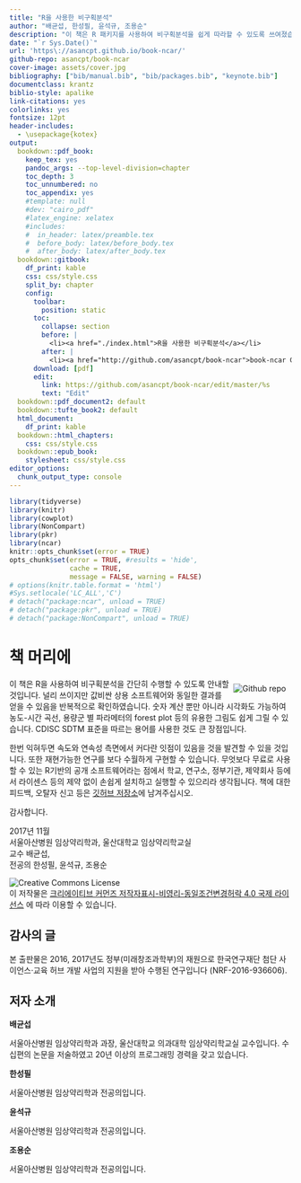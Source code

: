 ```yaml
---
title: "R을 사용한 비구획분석"
author: "배균섭, 한성필, 윤석규, 조용순"
description: "이 책은 R 패키지를 사용하여 비구획분석을 쉽게 따라할 수 있도록 쓰여졌습니다.  값비싼 상용소프트웨어와 동일한 결과를 얻으면서, 한번 익혀두면 속도와 연속성 측면에서 잇점이 많은 것을 발견할 수 있을 것입니다.  무엇보다 무료로 사용할 수 있는 R기반의 공개 소프트웨어라는 점에서 많은 연구자 혹은 기관에서 손쉽게 설치하고 실행할 수 있으리라 생각됩니다."
date: "`r Sys.Date()`"
url: 'https\://asancpt.github.io/book-ncar/'
github-repo: asancpt/book-ncar
cover-image: assets/cover.jpg
bibliography: ["bib/manual.bib", "bib/packages.bib", "keynote.bib"]
documentclass: krantz
biblio-style: apalike
link-citations: yes
colorlinks: yes
fontsize: 12pt
header-includes:
  - \usepackage{kotex}
output:
  bookdown::pdf_book: 
    keep_tex: yes
    pandoc_args: --top-level-division=chapter
    toc_depth: 3
    toc_unnumbered: no
    toc_appendix: yes
    #template: null
    #dev: "cairo_pdf"
    #latex_engine: xelatex
    #includes:
    #  in_header: latex/preamble.tex
    #  before_body: latex/before_body.tex
    #  after_body: latex/after_body.tex
  bookdown::gitbook:
    df_print: kable
    css: css/style.css
    split_by: chapter
    config:
      toolbar:
        position: static
      toc:
        collapse: section
        before: |
          <li><a href="./index.html">R을 사용한 비구획분석</a></li>
        after: |
          <li><a href="http://github.com/asancpt/book-ncar">book-ncar Github 저장소</a></li>
      download: [pdf]
      edit:
        link: https://github.com/asancpt/book-ncar/edit/master/%s
        text: "Edit"
  bookdown::pdf_document2: default
  bookdown::tufte_book2: default
  html_document: 
    df_print: kable
  bookdown::html_chapters:
    css: css/style.css
  bookdown::epub_book:
    stylesheet: css/style.css
editor_options: 
  chunk_output_type: console
---
```



```r
library(tidyverse)
library(knitr)
library(cowplot)
library(NonCompart)
library(pkr) 
library(ncar)
knitr::opts_chunk$set(error = TRUE)
opts_chunk$set(error = TRUE, #results = 'hide',
               cache = TRUE,
               message = FALSE, warning = FALSE)
# options(knitr.table.format = 'html')
#Sys.setlocale('LC_ALL','C')
# detach("package:ncar", unload = TRUE)
# detach("package:pkr", unload = TRUE)
# detach("package:NonCompart", unload = TRUE)
```

# 책 머리에 {-}

[<img src="assets/cover.jpg" style="max-width:20%;min-width:80px;float:right;margin: 10px 10px 5px 5px" alt="Github repo" />](https://github.com/asancpt/book-ncar)

이 책은 R을 사용하여 비구획분석을 간단히 수행할 수 있도록 안내할 것입니다. 
널리 쓰이지만 값비싼 상용 소프트웨어와 동일한 결과를 얻을 수 있음을 반복적으로 확인하였습니다. 
숫자 계산 뿐만 아니라 시각화도 가능하여 농도-시간 곡선, 용량군 별 파라메터의 forest plot 등의 유용한 그림도 쉽게 그릴 수 있습니다.
CDISC SDTM 표준을 따르는 용어를 사용한 것도 큰 장점입니다.

한번 익혀두면 속도와 연속성 측면에서 커다란 잇점이 있음을 것을 발견할 수 있을 것입니다. 
또한 재현가능한 연구를 보다 수월하게 구현할 수 있습니다.
무엇보다 무료로 사용할 수 있는 R기반의 공개 소프트웨어라는 점에서 학교, 연구소, 정부기관, 제약회사 등에서 라이센스 등의 제약 없이 손쉽게 설치하고 실행할 수 있으리라 생각됩니다.
책에 대한 피드백, 오탈자 신고 등은 [깃허브 저장소](https://github.com/asancpt/book-ncar/issues)에 남겨주십시오.

감사합니다.

2017년 11월  
서울아산병원 임상약리학과, 울산대학교 임상약리학교실  
교수 배균섭,  
전공의 한성필, 윤석규, 조용순

![Creative Commons License](assets/cc.png)  
이 저작물은 [크리에이티브 커먼즈 저작자표시-비영리-동일조건변경허락 4.0 국제 라이선스](http://creativecommons.org/licenses/by-nc-sa/4.0/) 에 따라 이용할 수 있습니다.

<!-- https://creativecommons.org/choose/?lang=ko -->

## 감사의 글 {-}

본 출판물은 2016, 2017년도 정부(미래창조과학부)의 재원으로 한국연구재단 첨단 사이언스·교육 허브 개발 사업의 지원을 받아 수행된 연구입니다 (NRF-2016-936606).

## 저자 소개 {-}

**배균섭**

서울아산병원 임상약리학과 과장, 울산대학교 의과대학 임상약리학교실 교수입니다. 수십편의 논문을 저술하였고 20년 이상의 프로그래밍 경력을 갖고 있습니다.

**한성필**

서울아산병원 임상약리학과 전공의입니다.

**윤석규**

서울아산병원 임상약리학과 전공의입니다.

**조용순**

서울아산병원 임상약리학과 전공의입니다.

\mainmatter

